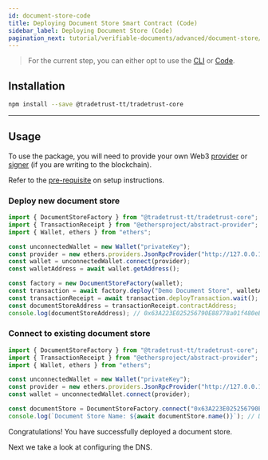 ```yaml
---
id: document-store-code
title: Deploying Document Store Smart Contract (Code)
sidebar_label: Deploying Document Store (Code)
pagination_next: tutorial/verifiable-documents/advanced/document-store/configuring-dns
---
```



<Flow />

> For the current step, you can either opt to use the [CLI](/docs/tutorial/verifiable-documents/advanced/document-store/deploying-document-store/document-store-cli) or [Code](/docs/tutorial/verifiable-documents/advanced/document-store/deploying-document-store/document-store-code).

## Installation

```sh
npm install --save @tradetrust-tt/tradetrust-core
```

---

## Usage

To use the package, you will need to provide your own Web3 [provider](https://docs.ethers.io/v5/api/providers/api-providers/) or [signer](https://docs.ethers.io/v5/api/signer/#Wallet) (if you are writing to the blockchain).

Refer to the [pre-requisite](/docs/tutorial/prerequisites#understanding-provider-class) on setup instructions.

### Deploy new document store

```ts
import { DocumentStoreFactory } from "@tradetrust-tt/tradetrust-core";
import { TransactionReceipt } from "@ethersproject/abstract-provider";
import { Wallet, ethers } from "ethers";

const unconnectedWallet = new Wallet("privateKey");
const provider = new ethers.providers.JsonRpcProvider("http://127.0.0.1:8545"); // Local network
const wallet = unconnectedWallet.connect(provider);
const walletAddress = await wallet.getAddress();

const factory = new DocumentStoreFactory(wallet);
const transaction = await factory.deploy("Demo Document Store", walletAddress);
const transactionReceipt = await transaction.deployTransaction.wait();
const documentStoreAddress = transactionReceipt.contractAddress;
console.log(documentStoreAddress); // 0x63A223E025256790E88778a01f480eBA77731D04
```

### Connect to existing document store

```ts
import { DocumentStoreFactory } from "@tradetrust-tt/tradetrust-core";
import { TransactionReceipt } from "@ethersproject/abstract-provider";
import { Wallet, ethers } from "ethers";

const unconnectedWallet = new Wallet("privateKey");
const provider = new ethers.providers.JsonRpcProvider("http://127.0.0.1:8545"); // Local network
const wallet = unconnectedWallet.connect(provider);

const documentStore = DocumentStoreFactory.connect("0x63A223E025256790E88778a01f480eBA77731D04", wallet);
console.log(`Document Store Name: ${await documentStore.name()}`); // Document Store Name: DemoDocumentStore
```

Congratulations! You have successfully deployed a document store.

Next we take a look at configuring the DNS.
